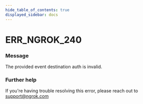 ```yaml
---
hide_table_of_contents: true
displayed_sidebar: docs
---
```



# ERR_NGROK_240

### Message

The provided event destination auth is invalid.

<ErrorDetails error="err_ngrok_240" />

### Further help

If you're having trouble resolving this error, please reach out to [support@ngrok.com](mailto:support@ngrok.com?subject=Help%20with%20ERR_NGROK_240)

